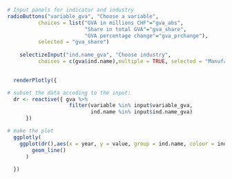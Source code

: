 
```r


# Input panels for indicator and industry
radioButtons("variable_gva", "Choose a variable",
          choices = list("GVA in millions CHF"="gva_abs", 
                         "Share in total GVA"="gva_share",
                         "GVA percentage change"="gva_prchange"),
          selected = "gva_share")
          
    selectizeInput("ind.name_gva", "Choose industry",
          choices = c(gva$ind.name),multiple = TRUE, selected = "Manufacture of basic pharmaceutical products and pharmaceutical preparations")
    

  renderPlotly({

# subset the data accoding to the input:
  dr <- reactive({ gva %>%
                    filter(variable %in% input$variable_gva,
                           ind.name %in% input$ind.name_gva)
      }) 

# make the plot
  ggplotly(  
    ggplot(dr(),aes(x = year, y = value, group = ind.name, colour = ind.name)) +
        geom_line()
      )
    
  })

```
